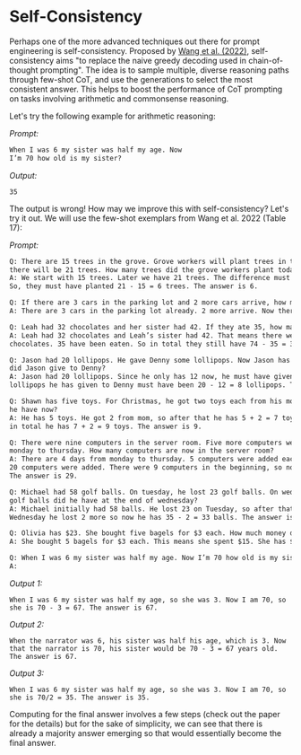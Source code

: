 # Self-Consistency

Perhaps one of the more advanced techniques out there for prompt engineering is self-consistency. Proposed by [Wang et al. (2022)](https://arxiv.org/abs/2203.11171), self-consistency aims "to replace the naive greedy decoding used in chain-of-thought prompting". The idea is to sample multiple, diverse reasoning paths through few-shot CoT, and use the generations to select the most consistent answer. This helps to boost the performance of CoT prompting on tasks involving arithmetic and commonsense reasoning.

Let's try the following example for arithmetic reasoning:

*Prompt:*
```txt filename="impromptu.txt" copy
When I was 6 my sister was half my age. Now
I’m 70 how old is my sister?
```

*Output:*
```
35
```

The output is wrong! How may we improve this with self-consistency? Let's try it out. We will use the few-shot exemplars from Wang et al. 2022 (Table 17):

*Prompt:*
```txt filename="impromptu.txt" copy
Q: There are 15 trees in the grove. Grove workers will plant trees in the grove today. After they are done,
there will be 21 trees. How many trees did the grove workers plant today?
A: We start with 15 trees. Later we have 21 trees. The difference must be the number of trees they planted.
So, they must have planted 21 - 15 = 6 trees. The answer is 6.

Q: If there are 3 cars in the parking lot and 2 more cars arrive, how many cars are in the parking lot?
A: There are 3 cars in the parking lot already. 2 more arrive. Now there are 3 + 2 = 5 cars. The answer is 5.

Q: Leah had 32 chocolates and her sister had 42. If they ate 35, how many pieces do they have left in total?
A: Leah had 32 chocolates and Leah’s sister had 42. That means there were originally 32 + 42 = 74
chocolates. 35 have been eaten. So in total they still have 74 - 35 = 39 chocolates. The answer is 39.

Q: Jason had 20 lollipops. He gave Denny some lollipops. Now Jason has 12 lollipops. How many lollipops
did Jason give to Denny?
A: Jason had 20 lollipops. Since he only has 12 now, he must have given the rest to Denny. The number of
lollipops he has given to Denny must have been 20 - 12 = 8 lollipops. The answer is 8.

Q: Shawn has five toys. For Christmas, he got two toys each from his mom and dad. How many toys does
he have now?
A: He has 5 toys. He got 2 from mom, so after that he has 5 + 2 = 7 toys. Then he got 2 more from dad, so
in total he has 7 + 2 = 9 toys. The answer is 9.

Q: There were nine computers in the server room. Five more computers were installed each day, from
monday to thursday. How many computers are now in the server room?
A: There are 4 days from monday to thursday. 5 computers were added each day. That means in total 4 * 5 =
20 computers were added. There were 9 computers in the beginning, so now there are 9 + 20 = 29 computers.
The answer is 29.

Q: Michael had 58 golf balls. On tuesday, he lost 23 golf balls. On wednesday, he lost 2 more. How many
golf balls did he have at the end of wednesday?
A: Michael initially had 58 balls. He lost 23 on Tuesday, so after that he has 58 - 23 = 35 balls. On
Wednesday he lost 2 more so now he has 35 - 2 = 33 balls. The answer is 33.

Q: Olivia has $23. She bought five bagels for $3 each. How much money does she have left?
A: She bought 5 bagels for $3 each. This means she spent $15. She has $8 left.

Q: When I was 6 my sister was half my age. Now I’m 70 how old is my sister?
A:
```

*Output 1:*
```
When I was 6 my sister was half my age, so she was 3. Now I am 70, so she is 70 - 3 = 67. The answer is 67.
```

*Output 2:*
```
When the narrator was 6, his sister was half his age, which is 3. Now that the narrator is 70, his sister would be 70 - 3 = 67 years old. The answer is 67.
```

*Output 3:*
```
When I was 6 my sister was half my age, so she was 3. Now I am 70, so she is 70/2 = 35. The answer is 35.
```

Computing for the final answer involves a few steps (check out the paper for the details) but for the sake of simplicity, we can see that there is already a majority answer emerging so that would essentially become the final answer. 